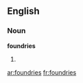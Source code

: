 ==English==
===Noun===
'''foundries'''
# {{plural of|[[foundry]]}}

[[ar:foundries]]
[[fr:foundries]]